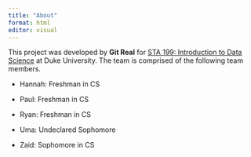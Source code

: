 ```yaml
---
title: "About"
format: html
editor: visual
---
```


This project was developed by **Git Real** for [STA 199: Introduction to Data Science](https://sta199-f22-1.github.io/) at Duke University. The team is comprised of the following team members.

-   Hannah: Freshman in CS

-   Paul: Freshman in CS

-   Ryan: Freshman in CS

-   Uma: Undeclared Sophomore

-   Zaid: Sophomore in CS
